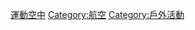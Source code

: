 {{Catnav|頁面分類|社会|文化|体育}}
{{Commons category|Air sports}}

[[Category:各種體育運動|運動空中]]
[[Category:航空|Category:航空]]
[[Category:戶外活動|Category:戶外活動]]